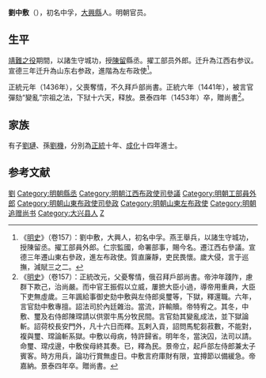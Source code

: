 {{明清人物信息框
| 姓名 = 劉中敷
| 原名 = 劉中孚
| 圖片名稱 = 
| 圖片大小 = 220px
| 圖片說明 = 
| 最高職務 = 戶部尚書
| 國家 = 大明
| 爵位 =
| 籍貫 = [[北直隸|直隸]][[順天府|順天府]][[大兴县_(金朝)|大興縣]]
| 族裔 = 
| 字號 = 
| 室名 = 
| 諡號 = 
| 出生日期 = 生年不詳
| 出生地點 = 
| 逝世日期 = 景泰四年（1453年）
| 逝世地點 = 
| 墓葬 =
| 配偶 =
| 親屬 = （子）[[劉璉_(正統進士)|劉璉]]，（孫）[[劉機|劉機]]
| 出身 = 
*諸生
| 經歷 = 
| 著作 =
}}

'''劉中敷'''（{{bd|?||1453年|}}），初名中孚，[[大兴县_(金朝)|大興縣]]人。明朝官员。

==生平==
[[靖難之役|靖難之役]]期間，以諸生守城功，授[[陳留|陳留]]縣丞。擢工部员外郎。迁升為江西右参议。宣德三年迁升為山东右参政，進階為左布政使<ref>《[[明史|明史]]》（卷157）：劉中敷，大興人，初名中孚。燕王舉兵，以諸生守城功，授陳留丞。擢工部員外郎。仁宗監國，命署部事，賜今名。遷江西右參議。宣德三年遷山東右參政，進左布政使。質直廉靜，吏民畏懷。歲大侵，言于巡撫，減賦三之二。</ref>。

正統元年（1436年），父喪奪情，不久拜戶部尚書。正統六年（1441年），被言官彈劾“變亂”宗祖之法，下狱十六天，释放。景泰四年（1453年）卒，贈尚書<ref>《[[明史|明史]]》（卷157）：正統改元，父憂奪情，俄召拜戶部尚書。帝沖年踐阼，慮群下欺己，治尚嚴。而中官王振假以立威，屢摭大臣小過，導帝用重典，大臣下吏無虛歲。三年諷給事御史劾中敷與左侍郎吳璽等，下獄，釋還職。六年，言官劾中敷專擅。詔法司於內廷雜治。當流，許輸贖。帝特宥之。其冬，中敷、璽及右侍郎陳瑺請以供禦牛馬分牧民間。言官劾其變亂成法，並下獄論斬。詔荷校長安門外，凡十六日而釋。瓦剌入貢，詔問馬駝芻菽數，不能對，複與璽、瑺論斬系獄。中敷以母病，特許歸省。明年冬，當決囚，法司以請。命璽、瑺戍邊，中敷俟母終其奏。已，釋為民。景帝立，起戶部左侍郎兼太子賓客。時方用兵，論功行賞無虛日。中敷言府庫財有限，宜撙節以備緩急。帝嘉納。景泰四年卒。贈尚書。</ref>。

==家族==
有子[[劉璉_(正統進士)|劉璉]]、孫[[劉機|劉機]]，分別為[[正统_(年号)|正統]]十年、[[成化|成化]]十四年進士。

==参考文献==
{{wikisource|明史/卷157}}
{{Reflist}}
{{start box}}
{{s-off}}
{{succession box|[[郭资|郭资]]|[[王佐_(戶部尚書)|王佐]]|[[明朝戶部尚書|明朝戶部尚書]]|1436年-1441年}}
{{end box}}

{{規範控制}}
{{DEFAULTSORT:Liu劉}}
[[Category:明朝戶部尚書|劉]]
[[Category:明朝縣丞|Category:明朝縣丞]]
[[Category:明朝江西布政使司參議|Category:明朝江西布政使司參議]]
[[Category:明朝工部員外郎|Category:明朝工部員外郎]]
[[Category:明朝山東布政使司參政|Category:明朝山東布政使司參政]]
[[Category:明朝山東左布政使|Category:明朝山東左布政使]]
[[Category:明朝追赠尚书|Category:明朝追赠尚书]]
[[Category:大兴县人|Category:大兴县人]]
[[Category:刘姓|Z]]